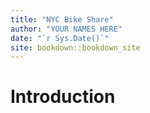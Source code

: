```yaml
--- 
title: "NYC Bike Share"
author: "YOUR NAMES HERE"
date: "`r Sys.Date()`"
site: bookdown::bookdown_site
---
```


# Introduction

